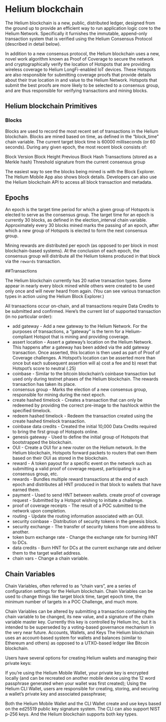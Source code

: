 # Helium blockchain

The Helium blockchain is a new, public, distributed ledger, designed from the ground up to provide an efficient way to run application logic core to the Helium Network. Specifically it furnishes the immutable, append-only transaction system that is verified using the Helium Consensus Protocol (described in detail below). 

In addition to a new consensus protocol, the Helium blockchain uses a new, novel work algorithm known as Proof of Coverage to secure the network and cryptographically verify the location of Hotspots that are providing wireless coverage to Helium LongFi-enabled IoT devices. These Hotspots are also responsible for submitting coverage proofs that provide details about their true location in and value to the Helium Network. Hotspots that submit the best proofs are more likely to be selected to a consensus group, and are thus responsible for verifying transactions and mining blocks.

## Helium blockchain Primitives

### Blocks

Blocks are used to record the most recent set of transactions in the Helium blockchain. Blocks are mined based on time, as defined in the “block_time” chain variable. The current target block time is 60000 milliseconds (or 60 seconds). During any given epoch, the most recent block consists of:

Block Version
Block Height 
Previous Block Hash
Transactions (stored as a Merkle hash)
Threshold signature from the current consensus group

The easiest way to see the blocks being mined is with the Block Explorer. The Helium Mobile App also shows block details. Developers can also use the Helium blockchain API to access all block transaction and metadata.

## Epochs
An epoch is the target time period for which a given group of Hotspots is elected to serve as the consensus group. The target time for an epoch is currently 30 blocks, as defined in the election_interval chain variable. Approximately every 30 blocks mined marks the passing of an epoch, after which a new group of Hotspots is elected to form the next consensus group. 

Mining rewards are distributed per epoch (as opposed to per block in most blockchain-based systems). At the conclusion of each epoch, the consensus group will distribute all the Helium tokens produced in that block via the `rewards` transaction. 

##Transactions

The Helium blockchain currently has 20 native transaction types. Some appear in nearly every block mined while others were created to be used only once and will never heard from again. (You can see various transaction types in action using the Helium Block Explorer.) 

All transactions occur on-chain, and all transactions require Data Credits to be submitted and confirmed. Here’s the current list of supported transaction (in no particular order):

* add gateway - Add a new gateway to the Helium Network. For the purposes of transactions, a “gateway” is the term for a Helium-compliant Hotspot that is mining and providing coverage. 
* assert location - Assert a gateway’s location on the Helium Network. This happens after a gateway has been added via the add gateway transaction. Once asserted, this location is then used as part of Proof of Coverage challenges. A Hotspot’s location can be asserted more than once but each subsequent assertion will a) cost a fee and b) reset that Hotspot’s score to neutral (.25)  
* coinbase - Similar to the bitcoin blockchain’s coinbase transaction but used only during testnet phases of the Helium blockchain. The rewards transaction has taken its place.
* consensus group - Marks the election of a new consensus group, responsible for mining during the next epoch.
* create hashed timelock - Creates a transaction that can only be redeemed by providing the correct pre-image to the hashlock within the specified timelock. 
* redeem hashed timelock - Redeem the transaction created using the create hashed timelock transaction. 
* coinbase data credits - Created the initial 10,000 Data Credits required to bring the first group of Hotspots online. 
* genesis gateway - Used to define the initial group of Hotspots that bootstrapped the blockchain. 
* OUI - Create a OUI for a new router on the Helium network. In the Helium blockchain, Hotspots forward packets to routers that own them based on their OUI as stored in the blockchain.  
* reward - A token payout for a specific event on the network such as submitting a valid proof of coverage request, participating in a consensus group, etc. 
* rewards -  Bundles multiple reward transactions at the end of each epoch and distributes all HNT produced in that block to wallets that have earned them. 
* payment - Used to send HNT between wallets. 
create proof of coverage request - Submitted by a Hotspot wishing to initiate a challenge. 
* proof of coverage receipts - The result of a POC submitted to the network upon completion. 
* routing - Update the routing information associated with an OUI.
* security coinbase - Distribution of security tokens in the genesis block. 
* security exchange - The transfer of security tokens from one address to another. 
* token burn exchange rate - Change the exchange rate for burning HNT to DCs. 
* data credits - Burn HNT for DCs at the current exchange rate and deliver them to the target wallet address.
* chain vars - Change a chain variable. 

## Chain Variables

Chain Variables, often referred to as “chain vars”, are a series of configuration settings for the Helium blockchain. Chain Variables can be used to change things like target block time, target epoch time, the minimum number of targets in a POC Challenge, and much more. 

Chain Variables can be altered by submitting a transaction containing the chain variable to be changed, its new value, and a signature of the chain variable master key. Currently this key is controlled by Helium Inc, but it is intended to be superseded by a voting-based governance mechanism in the very near future.
Accounts, Wallets, and Keys
The Helium blockchain uses an account-based system for wallets and balances (similar to Ethereum and others) as opposed to a UTXO-based ledger like Bitcoin blockchain.

Users have several options for creating Helium wallets and managing their private keys:

If you’re using the Helium Mobile Wallet, your private key is encrypted locally (and can be recreated on another mobile device using the 12 word passphrase generated when your wallet was first created);
Using the Helium CLI Wallet, users are responsible for creating, storing, and securing a wallet’s private key and associated passphrase;

Both the Helium Mobile Wallet and the CLI Wallet create and use keys based on the ed25519 public key signature system. The CLI can also support NIST p-256 keys. And the Helium blockchain supports both key types.
